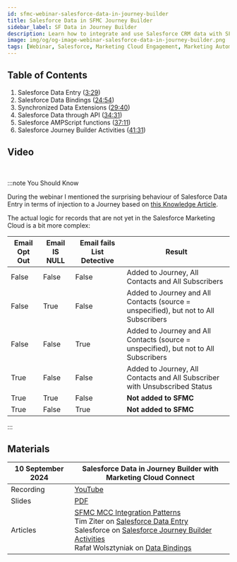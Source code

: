 ```yaml
---
id: sfmc-webinar-salesforce-data-in-journey-builder
title: Salesforce Data in SFMC Journey Builder
sidebar_label: SF Data in Journey Builder
description: Learn how to integrate and use Salesforce CRM data with SFMC Journey Builder. In both ways. The right way.
image: img/og/og-image-webinar-salesforce-data-in-journey-builder.png
tags: [Webinar, Salesforce, Marketing Cloud Engagement, Marketing Automation, Best Practice, AMPScript, CRM, Configuration, Data Management, Integration, Journey]
---
```



<LeadText content="Learn how to integrate and use Salesforce CRM data with SFMC Journey Builder. In both ways. The right way." />

## Table of Contents

1. Salesforce Data Entry ([3:29](https://youtu.be/Ru4Qh__3xdA?t=209))
2. Salesforce Data Bindings ([24:54](https://youtu.be/Ru4Qh__3xdA?t=1494))
3. Synchronized Data Extensions ([29:40](https://youtu.be/Ru4Qh__3xdA?t=1780))
4. Salesforce Data through API ([34:31](https://youtu.be/Ru4Qh__3xdA?t=2071))
5. Salesforce AMPScript functions ([37:11](https://youtu.be/Ru4Qh__3xdA?t=2231))
6. Salesforce Journey Builder Activities ([41:31](https://youtu.be/Ru4Qh__3xdA?t=2491))

## Video

<YouTube videoId="Ru4Qh__3xdA" title="Salesforce Data in Journey Builder with MCC Webinar Recording" />

<br/>

:::note You Should Know

During the webinar I mentioned the surprising behaviour of Salesforce Data Entry in terms of injection to a Journey based on [this Knowledge Article](https://help.salesforce.com/s/articleView?id=000381146&type=1).

The actual logic for records that are not yet in the Salesforce Marketing Cloud is a bit more complex:

Email Opt Out | Email IS NULL | Email fails List Detective | Result
-- | -- | -- | --
False | False | False | Added to Journey, All Contacts and All Subscribers
False | True | False | Added to Journey and All Contacts (source = unspecified), but not to All Subscribers
False | False | True |  Added to Journey and All Contacts (source = unspecified), but not to All Subscribers
True | False | False | Added to Journey, All Contacts and All Subscriber with Unsubscribed Status
True | True | False | __Not added to SFMC__
True | False | True | __Not added to SFMC__

:::

## Materials

10 September 2024 | Salesforce Data in Journey Builder with Marketing Cloud Connect
-- | --
Recording | [YouTube](https://www.youtube.com/watch?v=Ru4Qh__3xdA&list=PL_o00w2Z5LYHVcq56BLpBfJHRAghLhHkI)
Slides | [PDF](https://github.com/MateuszDabrowski/mateuszdabrowski.pl/blob/master/static/pdf/%5B2024-09%5D%20SF%20CRM%20in%20Journey%20Builder%20with%20MCC.pdf)
Articles | [SFMC MCC Integration Patterns](/docs/salesforce/marketing-cloud-engagement/config/mcc-integration-patterns.mdx) <br/> Tim Ziter on [Salesforce Data Entry](https://handsonsfmc.com/how-to-create-a-salesforce-data-entry-event/) <br/> Salesforce on [Salesforce Journey Builder Activities](https://help.salesforce.com/s/articleView?id=sf.mc_jb_sales_service_cloud_best_practices.htm&type=5) <br/> Rafał Wolsztyniak on [Data Bindings](https://sfmc.quest/data-binding-with-the-update-contact-activity/)


